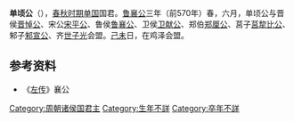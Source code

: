 '''单顷公'''（{{bd|？||？||catIdx=S}}），[[春秋时期|春秋时期]][[单国|单国]]国君。[[鲁襄公|鲁襄公]]三年（前570年）春，六月，单顷公与晋侯[[晋悼公|晋悼公]]、宋公[[宋平公|宋平公]]、鲁侯[[鲁襄公|鲁襄公]]、卫侯[[卫献公|卫献公]]、郑伯[[郑厘公|郑厘公]]、莒子[[莒犂比公|莒犂比公]]、邾子[[邾宣公|邾宣公]]、齐[[世子|世子]][[齐后庄公|光]]会盟。[[己未|己未]]日，在鸡泽会盟。

{{start box}}
{{s-before|[[单襄公|单襄公]]}}
{{s-title|[[单国|单国]]国君|—}}
{{s-after|[[单靖公|单靖公]]}}
{{end box}}

==参考资料==
*《[[左传|左传]]》襄公

[[Category:周朝诸侯国君主|Category:周朝诸侯国君主]]
[[Category:生年不詳|Category:生年不詳]]
[[Category:卒年不詳|Category:卒年不詳]]